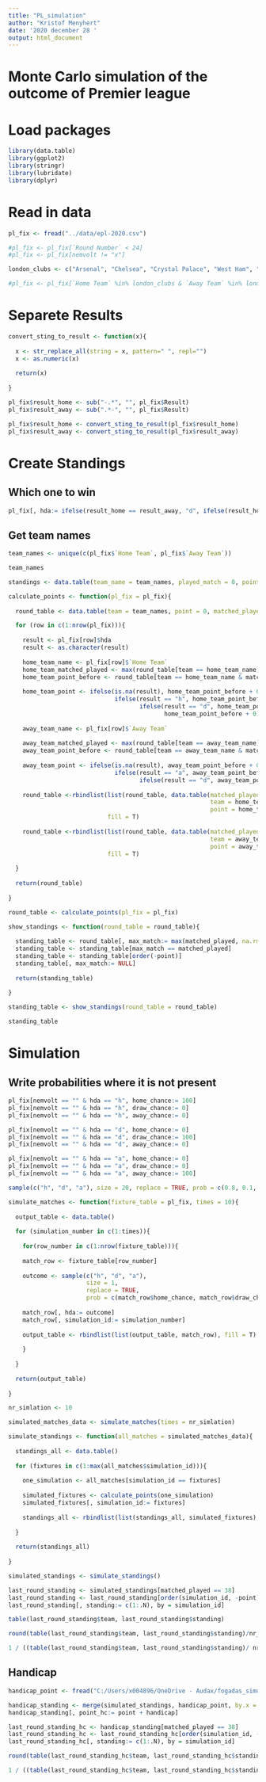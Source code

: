 ---
title: "PL_simulation"
author: "Kristof Menyhert"
date: '2020 december 28 '
output: html_document
---

# Monte Carlo simulation of the outcome of Premier league

# Load packages

```{r}
library(data.table)
library(ggplot2)
library(stringr)
library(lubridate)
library(dplyr)
```

# Read in data

```{r}
pl_fix <- fread("../data/epl-2020.csv")
```

```{r}
#pl_fix <- pl_fix[`Round Number` < 24]
#pl_fix <- pl_fix[nemvolt != "x"]
```

```{r}
london_clubs <- c("Arsenal", "Chelsea", "Crystal Palace", "West Ham", "Spurs", "Fulham")

#pl_fix <- pl_fix[`Home Team` %in% london_clubs & `Away Team` %in% london_clubs]
```


# Separete Results

```{r}
convert_sting_to_result <- function(x){
  
  x <- str_replace_all(string = x, pattern=" ", repl="")
  x <- as.numeric(x)
  
  return(x)
  
}
```


```{r}
pl_fix$result_home <- sub("-.*", "", pl_fix$Result)
pl_fix$result_away <- sub(".*-", "", pl_fix$Result)

pl_fix$result_home <- convert_sting_to_result(pl_fix$result_home)
pl_fix$result_away <- convert_sting_to_result(pl_fix$result_away)
```

# Create Standings

## Which one to win

```{r}

pl_fix[, hda:= ifelse(result_home == result_away, "d", ifelse(result_home > result_away, "h", "a"))]

```

## Get team names

```{r}
team_names <- unique(c(pl_fix$`Home Team`, pl_fix$`Away Team`))

team_names
```

```{r}
standings <- data.table(team_name = team_names, played_match = 0, points = 0)
```


```{r}
calculate_points <- function(pl_fix = pl_fix){
  
  round_table <- data.table(team = team_names, point = 0, matched_played = 0)

  for (row in c(1:nrow(pl_fix))){
  
    result <- pl_fix[row]$hda
    result <- as.character(result)
    
    home_team_name <- pl_fix[row]$`Home Team`
    home_team_matched_played <- max(round_table[team == home_team_name]$matched_played)
    home_team_point_before <- round_table[team == home_team_name & matched_played == home_team_matched_played]$point
  
    home_team_point <- ifelse(is.na(result), home_team_point_before + 0,
                              ifelse(result == "h", home_team_point_before + 3,
                                     ifelse(result == "d", home_team_point_before + 1,
                                            home_team_point_before + 0)))
    
    away_team_name <- pl_fix[row]$`Away Team`
  
    away_team_matched_played <- max(round_table[team == away_team_name]$matched_played)
    away_team_point_before <- round_table[team == away_team_name & matched_played == away_team_matched_played]$point
  
    away_team_point <- ifelse(is.na(result), away_team_point_before + 0,
                              ifelse(result == "a", away_team_point_before + 3,
                                     ifelse(result == "d", away_team_point_before + 1, away_team_point_before + 0)))
    
    round_table <-rbindlist(list(round_table, data.table(matched_played = home_team_matched_played + 1,
                                                         team = home_team_name,
                                                         point = home_team_point)),
                            fill = T)
    
    round_table <-rbindlist(list(round_table, data.table(matched_played = away_team_matched_played + 1,
                                                         team = away_team_name,
                                                         point = away_team_point)),
                            fill = T)
    
  }
  
  return(round_table)
  
}
```

```{r}
round_table <- calculate_points(pl_fix = pl_fix)
```

```{r}
show_standings <- function(round_table = round_table){
  
  standing_table <- round_table[, max_match:= max(matched_played, na.rm = T), by = team]
  standing_table <- standing_table[max_match == matched_played]
  standing_table <- standing_table[order(-point)]
  standing_table[, max_match:= NULL]
  
  return(standing_table)
  
}

```

```{r}
standing_table <- show_standings(round_table = round_table)
```

```{r}
standing_table
```

# Simulation

## Write probabilities where it is not present

```{r}

pl_fix[nemvolt == "" & hda == "h", home_chance:= 100]
pl_fix[nemvolt == "" & hda == "h", draw_chance:= 0]
pl_fix[nemvolt == "" & hda == "h", away_chance:= 0]

pl_fix[nemvolt == "" & hda == "d", home_chance:= 0]
pl_fix[nemvolt == "" & hda == "d", draw_chance:= 100]
pl_fix[nemvolt == "" & hda == "d", away_chance:= 0]

pl_fix[nemvolt == "" & hda == "a", home_chance:= 0]
pl_fix[nemvolt == "" & hda == "a", draw_chance:= 0]
pl_fix[nemvolt == "" & hda == "a", away_chance:= 100]

```


```{r}
sample(c("h", "d", "a"), size = 20, replace = TRUE, prob = c(0.8, 0.1, 0.1))
```

```{r}
simulate_matches <- function(fixture_table = pl_fix, times = 10){
  
  output_table <- data.table()
  
  for (simulation_number in c(1:times)){
    
    for(row_number in c(1:nrow(fixture_table))){
    
    match_row <- fixture_table[row_number]
    
    outcome <- sample(c("h", "d", "a"),
                      size = 1,
                      replace = TRUE,
                      prob = c(match_row$home_chance, match_row$draw_chance, match_row$away_chance))
    
    match_row[, hda:= outcome]
    match_row[, simulation_id:= simulation_number]
    
    output_table <- rbindlist(list(output_table, match_row), fill = T)
    
    }
    
  }
  
  return(output_table)
  
}
```

```{r}
nr_simlation <- 10

simulated_matches_data <- simulate_matches(times = nr_simlation)
```

```{r}
simulate_standings <- function(all_matches = simulated_matches_data){
  
  standings_all <- data.table()
  
  for (fixtures in c(1:max(all_matches$simulation_id))){
    
    one_simulation <- all_matches[simulation_id == fixtures]
    
    simulated_fixtures <- calculate_points(one_simulation)
    simulated_fixtures[, simulation_id:= fixtures]
    
    standings_all <- rbindlist(list(standings_all, simulated_fixtures), fill = T)
    
  }
  
  return(standings_all)
  
}
```

```{r}
simulated_standings <- simulate_standings()
```


```{r}
last_round_standing <- simulated_standings[matched_played == 38]
last_round_standing <- last_round_standing[order(simulation_id, -point)]
last_round_standing[, standing:= c(1:.N), by = simulation_id]

```

```{r}
table(last_round_standing$team, last_round_standing$standing)
```
```{r}
round(table(last_round_standing$team, last_round_standing$standing)/nr_simlation * 100, 1)
```
```{r}
1 / ((table(last_round_standing$team, last_round_standing$standing)/ nr_simlation))
```
## Handicap

```{r}
handicap_point <- fread("C:/Users/x004896/OneDrive - Audax/fogadas_simulation/data/handicap.csv")

handicap_standing <- merge(simulated_standings, handicap_point, by.x = "team", by.y = "team_name", all.x = T)
handicap_standing[, point_hc:= point + handicap]
```


```{r}
last_round_standing_hc <- handicap_standing[matched_played == 38]
last_round_standing_hc <- last_round_standing_hc[order(simulation_id, -point_hc)]
last_round_standing_hc[, standing:= c(1:.N), by = simulation_id]
```

```{r}
round(table(last_round_standing_hc$team, last_round_standing_hc$standing)/nr_simlation * 100, 1)
```

```{r}
1 / ((table(last_round_standing_hc$team, last_round_standing_hc$standing)/nr_simlation))
```